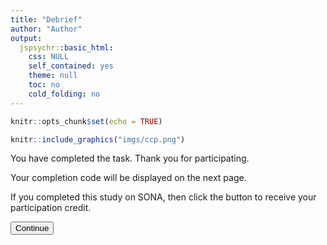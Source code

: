 ```yaml
---
title: "Debrief"
author: "Author"
output: 
  jspsychr::basic_html:
    css: NULL
    self_contained: yes
    theme: null
    toc: no
    cold_folding: no
---
```


```r
knitr::opts_chunk$set(echo = TRUE)
```

```r
knitr::include_graphics("imgs/ccp.png")
```

You have completed the task. Thank you for participating.

Your completion code will be displayed on the next page.

If you completed this study on SONA, then click the button to receive your participation credit.

<button type="button" id="continue" class="jspsych-btn">Continue</button>
